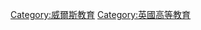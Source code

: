 {{Commonscat|Universities and colleges in Wales}}

[[Category:威爾斯教育|Category:威爾斯教育]]
[[Category:英國高等教育|Category:英國高等教育]]